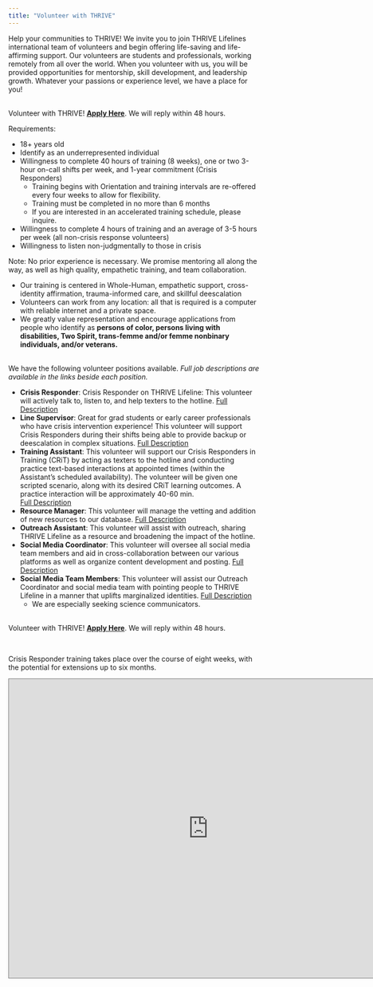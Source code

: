 ```yaml
---
title: "Volunteer with THRIVE"
---
```


Help your communities to THRIVE! We invite you to join THRIVE Lifelines international 
team of volunteers and begin offering life-saving and life-affirming support. 
Our volunteers are students and professionals, working remotely from all over the world. 
When you volunteer with us, you will be provided opportunities for mentorship, skill 
development, and leadership growth. Whatever your passions or experience level, we have 
a place for you!

<br>
Volunteer with THRIVE! [**Apply Here**](https://form.jotform.com/201655418668059).
We will reply within 48 hours.

Requirements:

* 18+ years old
* Identify as an underrepresented individual
* Willingness to complete 40 hours of training (8 weeks), one or two 3-hour
on-call shifts per week, and 1-year commitment (Crisis Responders)
    + Training begins with Orientation and training intervals are re-offered every
      four weeks to allow for flexibility.
    + Training must be completed in no more than 6 months
    + If you are interested in an accelerated training schedule, please inquire.
* Willingness to complete 4 hours of training and an average of 3-5 hours per
week (all non-crisis response volunteers)
* Willingness to listen non-judgmentally to those in crisis

Note: No prior experience is necessary. We promise mentoring all along the way,
as well as high quality, empathetic training, and team collaboration.

* Our training is centered in Whole-Human, empathetic support, cross-identity
affirmation, trauma-informed care, and skillful deescalation
* Volunteers can work from any location: all that is required is a computer
with reliable internet and a private space.
* We greatly value representation and encourage applications from people who 
identify as **persons of color, persons living with disabilities, Two Spirit, 
trans-femme and/or femme nonbinary individuals, and/or veterans.**

<br>
We have the following volunteer positions available. *Full job descriptions are available in the links beside each position.*

   * **Crisis Responder**: Crisis Responder on THRIVE Lifeline: This volunteer will actively 
     talk to, listen to, and help texters to the hotline. 
     [Full Description](https://drive.google.com/file/d/1IzXOQbvbEWZ_jM1NnnalyVNk5LDBsTy0/view?usp=sharing)
   * **Line Supervisor**: Great for grad students or early career professionals who have crisis 
   intervention experience! This volunteer will support Crisis Responders during their shifts
   being able to provide backup or deescalation in complex situations. 
   [Full Description](https://drive.google.com/file/d/1KZIvOhlpTdmqFlBwhASe0rPVxxsU2dBW/view?usp=sharing)
   * **Training Assistant**: This volunteer will support our Crisis Responders in
   Training (CRiT) by acting as texters to the hotline and conducting practice
   text-based interactions at appointed times (within the Assistant's scheduled
   availability). The volunteer will be given one scripted scenario, along with
   its desired CRiT learning outcomes. A practice interaction will be
   approximately 40-60 min.   
   [Full Description](https://drive.google.com/file/d/1xkAzZhHrGs4GUVIykK1xxEy6jwouxr08/view?usp=sharing)
   * **Resource Manager**: This volunteer will manage the vetting and addition of
   new resources to our database.
   [Full Description](https://drive.google.com/file/d/1yKHvWDhegqVUFTdJ4aZa0Hwd5MEFz2MU/view?usp=sharing)
   * **Outreach Assistant**: This volunteer will assist with outreach, sharing
   THRIVE Lifeline as a resource and broadening the impact of the hotline.
   * **Social Media Coordinator**: This volunteer will oversee all social media team members 
   and aid in cross-collaboration between our various platforms as well as organize content
   development and posting.
      [Full Description](https://drive.google.com/file/d/1CPEBocokCRSqq_CBUmf5pcKFsI-JXokS/view?usp=sharing)
   * **Social Media Team Members**: This volunteer will assist our Outreach Coordinator
   and social media team with pointing people to THRIVE Lifeline in a manner 
   that uplifts marginalized identities.
         [Full Description](https://drive.google.com/file/d/1skqhjX80sC_wSPx-UnU_zRwVsCEwYD6G/view?usp=sharing)
      + We are especially seeking science communicators.

   
<br>
Volunteer with THRIVE! [**Apply Here**](https://form.jotform.com/201655418668059).
We will reply within 48 hours.

<br>

Crisis Responder training takes place over the course of eight weeks, with the 
potential for extensions up to six months.

<center>
<iframe src="https://calendar.google.com/calendar/embed?height=600&amp;wkst=1&amp;bgcolor=%23B39DDB&amp;ctz=America%2FNew_York&amp;src=Y192bGRlM285YzVidDU4a2gwM2tuMmI3Y240Y0Bncm91cC5jYWxlbmRhci5nb29nbGUuY29t&amp;color=%23009688&amp;showCalendars=1&amp;showTabs=1&amp;showTitle=1" style="border:solid 1px #777" width="800" height="600" frameborder="0" scrolling="no"></iframe>
</center>
